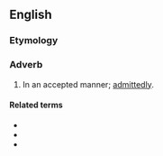 ==English==

===Etymology===
{{PIE root|en|keh₂p}}
{{suffix|en|accepted|ly}}

===Adverb===
{{en-adv}}

# In an accepted manner; [[admittedly]].

====Related terms====
* {{l|en|accept}}
* {{l|en|acceptably}}
* {{l|en|acceptingly}}
